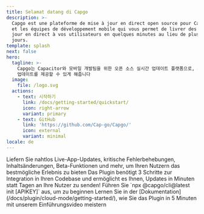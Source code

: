 ```yaml
---
title: Selamat datang di Capgo
description: >-
  Capgo est une plateforme de mise à jour en direct open source pour Capacitor
  et les équipes de développement mobile qui vous permet de livrer des mises à
  jour en direct à vos utilisateurs en quelques minutes au lieu de plusieurs
  jours.
template: splash
next: false
hero:
  tagline: >-
    Capgo는 Capacitor와 모바일 개발팀을 위한 오픈 소스 실시간 업데이트 플랫폼으로, 사용자에게 수일이 아닌 수분 만에 실시간
    업데이트를 제공할 수 있게 해줍니다
  image:
    file: /logo.svg
  actions:
    - text: 시작하기
      link: /docs/getting-started/quickstart/
      icon: right-arrow
      variant: primary
    - text: GitHub
      link: 'https://github.com/Cap-go/Capgo/'
      icon: external
      variant: minimal
locale: de
---
```



<CardGrid stagger>
  <Card title="Die Kraft des Live-Updates" icon="rocket">
    Liefern Sie nahtlos Live-App-Updates, kritische Fehlerbehebungen, Inhaltsänderungen, Beta-Funktionen und mehr, um Ihren Nutzern das bestmögliche Erlebnis zu bieten
  </Card>
  <Card title="Einfach zu integrieren" icon="pencil">
    Das Plugin benötigt 3 Schritte zur Integration in Ihren Codebase und ermöglicht es Ihnen, Updates in Minuten statt Tagen an Ihre Nutzer zu senden!
  </Card>
  <Card title="Installation" icon="setting">
    Führen Sie `npx @capgo/cli@latest init [APIKEY]` aus, um zu beginnen
  </Card>
  <Card title="Umfangreiche Dokumentation" icon="open-book">
    Lernen Sie in der [Dokumentation](/docs/plugin/cloud-mode/getting-started/), wie Sie das Plugin in 5 Minuten mit unserem Einführungsvideo meistern
  </Card>
</CardGrid>